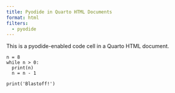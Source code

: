 ```yaml
---
title: Pyodide in Quarto HTML Documents
format: html
filters:
  - pyodide
---
```


This is a pyodide-enabled code cell in a Quarto HTML document.

```pyodide-python
n = 8
while n > 0:
  print(n)
  n = n - 1

print('Blastoff!')
```
